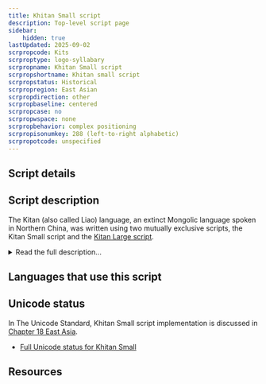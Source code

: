 ```yaml
---
title: Khitan Small script
description: Top-level script page
sidebar:
    hidden: true
lastUpdated: 2025-09-02
scrpropcode: Kits
scrproptype: logo-syllabary
scrpropname: Khitan Small script
scrpropshortname: Khitan small script
scrpropstatus: Historical
scrpropregion: East Asian
scrpropdirection: other
scrpropbaseline: centered
scrpropcase: no
scrpropwspace: none
scrpropbehavior: complex positioning
scrpropisonumkey: 288 (left-to-right alphabetic)
scrpropotcode: unspecified
---
```



## Script details

<ScriptDetails />

## Script description

The Kitan (also called Liao) language, an extinct Mongolic language spoken in Northern China, was written using two mutually exclusive scripts, the Kitan Small script and the [Kitan Large script](/scrlang/scripts/kitl).

<details>
<summary>Read the full description...</summary>The Kitan Small script was invented by a Kitan scholar known only as Diela, who was inspired by Uyghur writing. It was a mixed script. Phonetic elements were arranged in groups of one to seven to form rectangular phonographic blocks. (Some sources refer to these blocks as polygrams.) These represented the pronunciation of a word, and were used together with a small number of logographic characters that represented frequently used vocabulary. The shapes of some of the Kitan Small logographic characters are the same as some of the Kitan Large characters, but they do not have the same meanings.

Neither of the Kitan scripts has been fully deciphered.
</details>

## Languages that use this script

<WsList script='Kits' wsMax='5' />

## Unicode status

In The Unicode Standard, Khitan Small script implementation is discussed in [Chapter 18 East Asia](http://www.unicode.org/versions/latest/ch18.pdf).

- [Full Unicode status for Khitan Small](/scrlang/unicode/kits-unicode)



## Resources

<ScriptResources detailSummary='seemore' />

